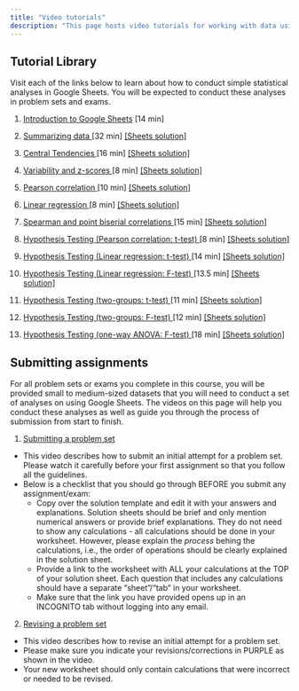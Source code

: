 ```yaml
---
title: "Video tutorials"
description: "This page hosts video tutorials for working with data using Google Sheets as well as instructions for submitting data-based assignments"
---
```



## Tutorial Library

Visit each of the links below to learn about how to conduct simple statistical analyses in Google Sheets. You will be expected to conduct these analyses in problem sets and exams. 

1. <a href="https://youtu.be/FIkZ1sPmKNw" target="_blank">Introduction to Google Sheets</a> [14 min]

2. <a href="https://drive.google.com/file/d/198UgYH2am7THaPztrXmS8GFQY3F4el-E/view?usp=sharing" target="_blank">Summarizing data </a> [32 min] [[Sheets solution]](https://docs.google.com/spreadsheets/d/1gttiACvs_Hl6KUrPClquHqojyiR_tWvzNi6r7cQ_Sco/edit?usp=sharing)

3. <a href="https://drive.google.com/file/d/1xEqhRtPxg36sR297cu7vMwmAmwJkyVve/view?usp=drive_link" target="_blank">Central Tendencies </a> [16 min] [[Sheets solution]](https://docs.google.com/spreadsheets/d/1zLSI3JOpme0AD-OBq6xPY_2kRSbG3eG_7vXCFnQZmfI/edit?usp=sharing)

4. <a href="https://drive.google.com/file/d/1y0jCn4Y3tU1wLQ_1g4rL8ow98d4gZJPU/view?usp=drive_link" target="_blank">Variability and z-scores </a> [8 min] [[Sheets solution]](https://docs.google.com/spreadsheets/d/1tLnMaEC2yQvTvr6VeealI2ZKt7Mfly2DlD77chUxrho/edit?usp=sharing)

5. <a href="https://drive.google.com/file/d/12_c49z9-YW0FzYHgJAsMsYnWZASq189i/view?usp=drive_link" target="_blank">Pearson correlation </a> [10 min] [[Sheets solution]](https://docs.google.com/spreadsheets/d/10Qt8QBd-l6da4as99_5jtqqxVXfKs8yOI9qILnbiDFo/edit?usp=drive_link)

6. <a href="https://drive.google.com/file/d/1dSN9ng_7h9D-CltLEKZ68PGu178QAnUE/view?usp=drive_link" target="_blank">Linear regression </a> [8 min] [[Sheets solution]](https://docs.google.com/spreadsheets/d/10Qt8QBd-l6da4as99_5jtqqxVXfKs8yOI9qILnbiDFo/edit?usp=drive_link)

7. <a href="https://drive.google.com/file/d/1WUiPCeEvma1UtRRgccYZWkpOSA2nA7Ki/view?usp=drive_link" target="_blank">Spearman and point biserial correlations </a> [15 min] [[Sheets solution]](https://docs.google.com/spreadsheets/d/10Qt8QBd-l6da4as99_5jtqqxVXfKs8yOI9qILnbiDFo/edit?usp=drive_link)

8. <a href="https://drive.google.com/file/d/1xeFdH3wDgfJZ--BBmjQgIjIeNnnCl3i1/view?usp=sharing" target="_blank">Hypothesis Testing (Pearson correlation: t-test) </a> [8 min] [[Sheets solution]](https://docs.google.com/spreadsheets/d/1FpF26OTQ5wWNIWKfUGxjNnhp7k46Cl6QS1UTaEklxQA/edit?usp=sharing)

9. <a href="https://drive.google.com/file/d/1SCGHcyaPTyodO8yOl3TvUU5m-HmJ50PD/view?usp=sharing" target="_blank"> Hypothesis Testing (Linear regression: t-test) </a> [14 min] [[Sheets solution]](https://docs.google.com/spreadsheets/d/1FpF26OTQ5wWNIWKfUGxjNnhp7k46Cl6QS1UTaEklxQA/edit?usp=sharing)

10. <a href="https://drive.google.com/file/d/1ynV0050sH3nLTdXqBjMGGw0NzXQgKcAC/view?usp=drive_link" target="_blank">Hypothesis Testing (Linear regression: F-test) </a> [13.5 min] [[Sheets solution]](https://docs.google.com/spreadsheets/d/1FpF26OTQ5wWNIWKfUGxjNnhp7k46Cl6QS1UTaEklxQA/edit?usp=sharing)

11. <a href="https://drive.google.com/file/d/15N2JiDs8FTGL83B1Ker0xwnsE_vbBR7b/view?usp=drive_link" target="_blank">Hypothesis Testing (two-groups: t-test) </a> [11 min] [[Sheets solution]](https://docs.google.com/spreadsheets/d/1sLI5W5TJsfbE43uBtnn8CvSSxYMi-TEMTZ8eeot_ymc/edit?usp=sharing)

12. <a href="https://drive.google.com/file/d/1Wg1vFdzJoxUUnXn9F-O-h5HhsKSUg6Ek/view?usp=drive_link" target="_blank">Hypothesis Testing (two-groups: F-test) </a> [12 min] [[Sheets solution]](https://docs.google.com/spreadsheets/d/1sLI5W5TJsfbE43uBtnn8CvSSxYMi-TEMTZ8eeot_ymc/edit?usp=sharing)

13. <a href="https://drive.google.com/file/d/1vTOd9K0wxKDy7s1YmsIaTC-FE3dxtzjr/view?usp=sharing" target="_blank">Hypothesis Testing (one-way ANOVA: F-test) </a> [18 min] [[Sheets solution]](https://docs.google.com/spreadsheets/d/1y-QYZo_ECkmbpYPvOkgzrWmlglbzP3A5E7YdJbWZutM/edit?usp=drive_link)


## Submitting assignments

For all problem sets or exams you complete in this course, you will be provided small to medium-sized datasets that you will need to conduct a set of analyses on using Google Sheets. The videos on this page will help you conduct these analyses as well as guide you through the process of submission from start to finish.

1. <a href="https://drive.google.com/file/d/1RSw1uhTpQPCSF77SMWHRw55DCNkIvoAD/view?usp=drive_link" target="_blank">Submitting a problem set</a>
  - This video describes how to submit an initial attempt for a problem set. Please watch it carefully before your first assignment so that you follow all the guidelines. 
  - Below is a checklist that you should go through BEFORE you submit any assignment/exam:
    - Copy over the solution template and edit it with your answers and explanations. Solution sheets should be brief and only mention numerical answers or provide brief explanations. They do not need to show any calculations - all calculations should be done in your worksheet. However, please explain the *process* behing the calculations, i.e., the order of operations should be clearly explained in the solution sheet.
    - Provide a link to the worksheet with ALL your calculations at the TOP of your solution sheet. Each question that includes any calculations should have a separate "sheet"/"tab" in your worksheet.
    - Make sure that the link you have provided opens up in an INCOGNITO tab without logging into any email.

2. <a href="https://drive.google.com/file/d/1DwWZlpevgR2F5XBmdBt9kAZGQepkrHyo/view?usp=drive_link" target="_blank">Revising a problem set</a>
  - This video describes how to revise an initial attempt for a problem set. 
  - Please make sure you indicate your revisions/corrections in PURPLE as shown in the video. 
  - Your new worksheet should only contain calculations that were incorrect or needed to be revised. 
<!--
3. Submitting an exam
  - This video describes how to submit the computational portion of an exam in this course. Please watch it carefully before your first midterm so that you follow all the guidelines. 
!-->



